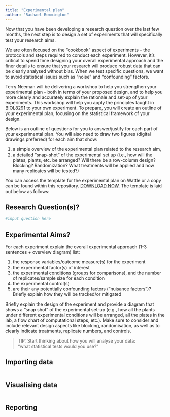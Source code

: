 ```yaml
---
title: "Experimental plan"
author: "Rachael Remmington"
---
```


Now that you have been developing a research question over the last few months, the next step is to design a set of experiments that will specifically test your research aims.

We are often focused on the “cookbook” aspect of experiments – the protocols and steps required to conduct each experiment. However, it’s critical to spend time designing your overall experimental approach and the finer details to ensure that your research will produce robust data that can be clearly analysed without bias. When we test specific questions, we want to avoid statistical issues such as “noise” and "confounding" factors.

Terry Neeman will be delivering a workshop to help you strengthen your experimental plan – both in terms of your proposed design, and to help you more clearly and accurately explain the rationale and set-up of your experiments. This workshop will help you apply the principles taught in BIOL8291 to your own experiment. To prepare, you will create an outline of your experimental plan, focusing on the statistical framework of your design.

Below is an outline of questions for you to answer/justify for each part of your experimental plan. You will also need to draw two figures (digital drawings preferred) for each aim that show:

1) a simple overview of the experimental plan related to the research aim,
2) a detailed “snap-shot” of the experimental set up (i.e., how will the plates, plants, etc. be arranged? Will there be a row-column design? Blocking? Randomization? What treatments will be applied and how many replicates will be tested?)

You can access the template for the experimental plan on Wattle or a copy can be found within this repository. [DOWNLOAD NOW]("3. Statistical Methods in Biology - Chapter 3.pdf"). The template is laid out below as follows:

## Research Question(s)?

```r
#input question here
```

## Experimental Aims?

For each experiment explain the overall experimental approach (1-3 sentences + overview diagram) list:

1) the response variables/outcome measure(s) for the experiment
2) the experimental factor(s) of interest
3) the experimental conditions (groups for comparisons), and the number of replicates/sample size for each condition
4) the experimental control(s)
5) are their any potentially confounding factors (“nuisance factors”)? Briefly explain how they will be tracked/or mitigated

Briefly explain the design of the experiment and provide a diagram that shows a “snap shot” of the experimental set-up (e.g., how all the plants under different experimental conditions will be arranged, all the plates in the lab, a flow chart of computational steps, etc.). Make sure to consider and include relevant design aspects like blocking, randomisation, as well as to clearly indicate treatments, replicate numbers, and controls.

> TIP: Start thinking about how you will analyse your data:  
                "what statistical tests would you use?"
                
                
## Importing data


```r



```



## Visualising data

```r

```



## Reporting

```r

```

